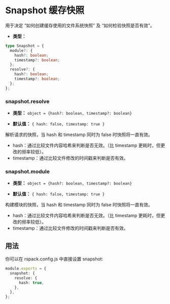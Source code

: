 
<WebpackLicense from="https://webpack.docschina.org/configuration/other-options/#snapshot" />

# Snapshot 缓存快照

用于决定 “如何创建缓存使用的文件系统快照” 及 “如何检验快照是否有效”。

- **类型：**

```ts
type Snapshot = {
  module?: {
    hash?: boolean;
    timestamp?: boolean;
  };
  resolve?: {
    hash?: boolean;
    timestamp?: boolean;
  };
};
```

### snapshot.resolve

- **类型：** `object = {hash?: boolean, timestamp?: boolean}`

- **默认值：** `{ hash: false, timestamp: true }`

解析请求的快照，当 hash 和 timestamp 同时为 false 时快照将一直有效。

- hash：通过比较文件内容哈希来判断是否无效。（比 timestamp 更耗时，但更改的频率较低）。
- timestamp：通过比较文件修改的时间戳来判断是否有效。

### snapshot.module

- **类型：** `object = {hash?: boolean, timestamp?: boolean}`

- **默认值：** `{ hash: false, timestamp: true }`

构建模块的快照，当 hash 和 timestamp 同时为 false 时快照将一直有效。

- hash：通过比较文件内容哈希来判断是否无效。（比 timestamp 更耗时，但更改的频率较低）。
- timestamp：通过比较文件修改的时间戳来判断是否有效。

## 用法

你可以在 rspack.config.js 中直接设置 snapshot:

```ts title="rspack.config.js"
module.exports = {
  snapshot: {
    resolve: {
      hash: true,
    },
  },
};
```
